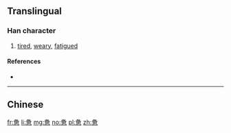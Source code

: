 {{also|憊}}
==Translingual==

===Han character===
{{Han char|rn=61|rad=心|as=08|sn=12|four=|canj=HEWP|ids=⿱夂思}}

# [[tired]], [[weary]], [[fatigued]]

====References====
* {{Han ref|kx=0392.181|hdz=42311.200|uh=60EB|ud=24811}}

----

==Chinese==
{{zh-see|憊}}

[[fr:惫]]
[[li:惫]]
[[mg:惫]]
[[no:惫]]
[[pl:惫]]
[[zh:惫]]